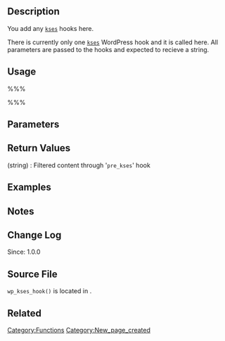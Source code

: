 == Description ==
You add any [http://sourceforge.net/projects/kses <tt>kses</tt>] hooks here. 

There is currently only one [http://sourceforge.net/projects/kses <tt>kses</tt>] WordPress hook and it is called here. All parameters are passed to the hooks and expected to recieve a string. 

== Usage ==
%%%<?php wp_kses_hook( $string, $allowed_html, $allowed_protocols ) ?>%%%

== Parameters ==
{{Parameter|$string|string|Content to filter through [http://sourceforge.net/projects/kses <tt>kses</tt>]}}
{{Parameter|$allowed_html|array|List of allowed HTML elements}}
{{Parameter|$allowed_protocols|array|Allowed protocol in links}}

== Return Values ==
; (string) : Filtered content through '<tt>pre_kses</tt>' hook

== Examples ==
<!-- Need creative examples. Feel free to link to external examples. -->

== Notes ==


== Change Log ==
Since: 1.0.0

== Source File ==

<tt>wp_kses_hook()</tt> is located in {{Trac|wp-includes/kses.php}}.

== Related ==
<!--
    To Do:
    Need to find related functions.
    Need to create groups of functions and create templates to add them to a page quickly.
    Some functions may be related to many groups of functions.
-->

{{Tag Footer}}

[[Category:Functions]]
[[Category:New_page_created]]